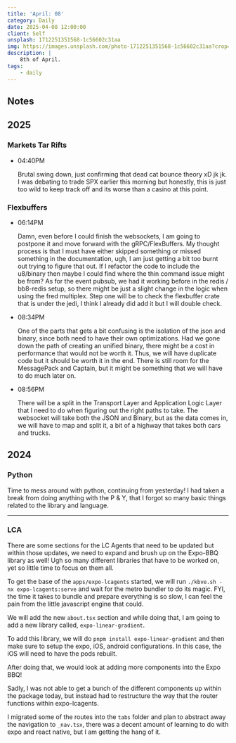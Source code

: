 ```yaml
---
title: 'April: 08'
category: Daily
date: 2025-04-08 12:00:00
client: Self
unsplash: 1712251351568-1c56602c31aa
img: https://images.unsplash.com/photo-1712251351568-1c56602c31aa?crop=entropy&cs=srgb&fm=jpg&ixid=MnwzNjM5Nzd8MHwxfHJhbmRvbXx8fHx8fHx8fDE2ODE3NDg2ODY&ixlib=rb-4.0.3&q=85
description: |
    8th of April.
tags:
    - daily
---
```


<Adsense />



## Notes

## 2025

### Markets Tar Rifts

-   04:40PM

    Brutal swing down, just confirming that dead cat bounce theory xD jk jk.
    I was debating to trade SPX earlier this morning but honestly, this is just too wild to keep track off and its worse than a casino at this point.

### Flexbuffers

-   06:14PM

    Damn, even before I could finish the websockets, I am going to postpone it and move forward with the gRPC/FlexBuffers.
    My thought process is that I must have either skipped something or missed something in the documentation, ugh, I am just getting a bit too burnt out trying to figure that out.
    If I refactor the code to include the u8/binary then maybe I could find where the thin command issue might be from?
    As for the event pubsub, we had it working before in the redis / bb8-redis setup, so there might be just a slight change in the logic when using the fred multiplex.
    Step one will be to check the flexbuffer crate that is under the jedi, I think I already did add it but I will double check.


-   08:34PM

    One of the parts that gets a bit confusing is the isolation of the json and binary, since both need to have their own optimizations.
    Had we gone down the path of creating an unified binary, there might be a cost in performance that would not be worth it.
    Thus, we will have duplicate code but it should be worth it in the end.
    There is still room for the MessagePack and Captain, but it might be something that we will have to do much later on.

-   08:56PM

    There will be a split in the Transport Layer and Application Logic Layer that I need to do when figuring out the right paths to take.
    The websocket will take both the JSON and Binary, but as the data comes in, we will have to map and split it, a bit of a highway that takes both cars and trucks.

## 2024


### Python

Time to mess around with python, continuing from yesterday!
I had taken a break from doing anything with the P & Y, that I forgot so many basic things related to the library and language.

---


### LCA

There are some sections for the LC Agents that need to be updated but within those updates, we need to expand and brush up on the Expo-BBQ library as well!
Ugh so many different libraries that have to be worked on, yet so little time to focus on them all.

To get the base of the `apps/expo-lcagents` started, we will run `./kbve.sh -nx expo-lcagents:serve` and wait for the metro bundler to do its magic.
FYI, the time it takes to bundle and prepare everything is so slow, I can feel the pain from the little javascript engine that could.

We will add the new `about.tsx` section and while doing that, I am going to add a new library called, `expo-linear-gradient`.

To add this library, we will do `pnpm install expo-linear-gradient` and then make sure to setup the expo, iOS, android configurations. In this case, the iOS will need to have the pods rebuilt.

After doing that, we would look at adding more components into the Expo BBQ!

Sadly, I was not able to get a bunch of the different components up within the package today, but instead had to restructure the way that the router functions within expo-lcagents.

I migrated some of the routes into the `tabs` folder and plan to abstract away the navigation to `_nav.tsx`, there was a decent amount of learning to do with expo and react native, but I am getting the hang of it.
